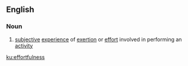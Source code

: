 ==English==
===Noun===
{{en-noun|-}}
# {{context|psychology|lang=en}} [[subjective]] [[experience]] of [[exertion]] or [[effort]] involved in performing an [[activity]]

[[ku:effortfulness]]